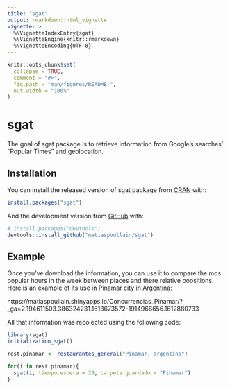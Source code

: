 ```yaml
---
title: "sgat"
output: rmarkdown::html_vignette
vignette: >
  %\VignetteIndexEntry{sgat}
  %\VignetteEngine{knitr::rmarkdown}
  %\VignetteEncoding{UTF-8}
---
```


```r
knitr::opts_chunk$set(
  collapse = TRUE,
  comment = "#>",
  fig.path = "man/figures/README-",
  out.width = "100%"
)
```

# sgat

<!-- badges: start -->
<!-- badges: end -->

The goal of sgat package is to retrieve information from Google's searches' "Popular Times" and geolocation.

## Installation

You can install the released version of sgat package from [CRAN](https://CRAN.R-project.org) with:

``` r
install.packages("sgat")
```

And the development version from [GitHub](https://github.com/) with:

``` r
# install.packages("devtools")
devtools::install_github("matiaspoullain/sgat")
```
## Example

Once you've download the information, you can use it to compare the mos popular hours in the week between places and there relative poositions. Here is an example of its use in Pinamar city in Argentina:

https://matiaspoullain.shinyapps.io/Concurrencias_Pinamar/?_ga=2.194611503.386324231.1613673572-1914966656.1612880733

All that information was recolected using the following code:
```r
library(sgat)
initialization_sgat()

rest.pinamar <- restaurantes_general("Pinamar, argentina")

for(i in rest.pinamar){
  sgat(i, tiempo.espera = 20, carpeta.guardado = "Pinamar")
}

```
